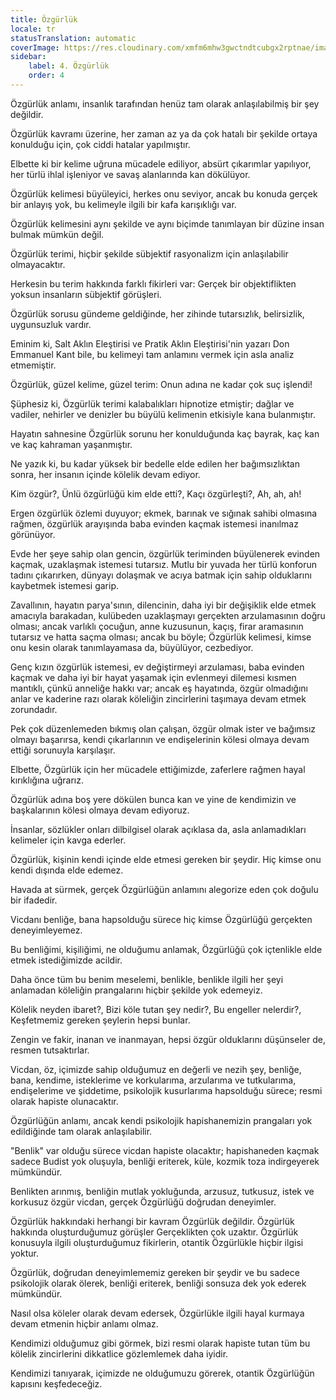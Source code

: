 ```yaml
---
title: Özgürlük
locale: tr
statusTranslation: automatic
coverImage: https://res.cloudinary.com/xmfm6mhw3gwctndtcubgx2rptnae/image/upload/v1741354419/small_cover_la_gran_rebelion_28716e29d2.webp
sidebar:
    label: 4. Özgürlük
    order: 4
---
```

Özgürlük anlamı, insanlık tarafından henüz tam olarak anlaşılabilmiş bir şey değildir.

Özgürlük kavramı üzerine, her zaman az ya da çok hatalı bir şekilde ortaya konulduğu için, çok ciddi hatalar yapılmıştır.

Elbette ki bir kelime uğruna mücadele ediliyor, absürt çıkarımlar yapılıyor, her türlü ihlal işleniyor ve savaş alanlarında kan dökülüyor.

Özgürlük kelimesi büyüleyici, herkes onu seviyor, ancak bu konuda gerçek bir anlayış yok, bu kelimeyle ilgili bir kafa karışıklığı var.

Özgürlük kelimesini aynı şekilde ve aynı biçimde tanımlayan bir düzine insan bulmak mümkün değil.

Özgürlük terimi, hiçbir şekilde sübjektif rasyonalizm için anlaşılabilir olmayacaktır.

Herkesin bu terim hakkında farklı fikirleri var: Gerçek bir objektiflikten yoksun insanların sübjektif görüşleri.

Özgürlük sorusu gündeme geldiğinde, her zihinde tutarsızlık, belirsizlik, uygunsuzluk vardır.

Eminim ki, Salt Aklın Eleştirisi ve Pratik Aklın Eleştirisi'nin yazarı Don Emmanuel Kant bile, bu kelimeyi tam anlamını vermek için asla analiz etmemiştir.

Özgürlük, güzel kelime, güzel terim: Onun adına ne kadar çok suç işlendi!

Şüphesiz ki, Özgürlük terimi kalabalıkları hipnotize etmiştir; dağlar ve vadiler, nehirler ve denizler bu büyülü kelimenin etkisiyle kana bulanmıştır.

Hayatın sahnesine Özgürlük sorunu her konulduğunda kaç bayrak, kaç kan ve kaç kahraman yaşanmıştır.

Ne yazık ki, bu kadar yüksek bir bedelle elde edilen her bağımsızlıktan sonra, her insanın içinde kölelik devam ediyor.

Kim özgür?, Ünlü özgürlüğü kim elde etti?, Kaçı özgürleşti?, Ah, ah, ah!

Ergen özgürlük özlemi duyuyor; ekmek, barınak ve sığınak sahibi olmasına rağmen, özgürlük arayışında baba evinden kaçmak istemesi inanılmaz görünüyor.

Evde her şeye sahip olan gencin, özgürlük teriminden büyülenerek evinden kaçmak, uzaklaşmak istemesi tutarsız. Mutlu bir yuvada her türlü konforun tadını çıkarırken, dünyayı dolaşmak ve acıya batmak için sahip olduklarını kaybetmek istemesi garip.

Zavallının, hayatın parya'sının, dilencinin, daha iyi bir değişiklik elde etmek amacıyla barakadan, kulübeden uzaklaşmayı gerçekten arzulamasının doğru olması; ancak varlıklı çocuğun, anne kuzusunun, kaçış, firar aramasının tutarsız ve hatta saçma olması; ancak bu böyle; Özgürlük kelimesi, kimse onu kesin olarak tanımlayamasa da, büyülüyor, cezbediyor.

Genç kızın özgürlük istemesi, ev değiştirmeyi arzulaması, baba evinden kaçmak ve daha iyi bir hayat yaşamak için evlenmeyi dilemesi kısmen mantıklı, çünkü anneliğe hakkı var; ancak eş hayatında, özgür olmadığını anlar ve kaderine razı olarak köleliğin zincirlerini taşımaya devam etmek zorundadır.

Pek çok düzenlemeden bıkmış olan çalışan, özgür olmak ister ve bağımsız olmayı başarırsa, kendi çıkarlarının ve endişelerinin kölesi olmaya devam ettiği sorunuyla karşılaşır.

Elbette, Özgürlük için her mücadele ettiğimizde, zaferlere rağmen hayal kırıklığına uğrarız.

Özgürlük adına boş yere dökülen bunca kan ve yine de kendimizin ve başkalarının kölesi olmaya devam ediyoruz.

İnsanlar, sözlükler onları dilbilgisel olarak açıklasa da, asla anlamadıkları kelimeler için kavga ederler.

Özgürlük, kişinin kendi içinde elde etmesi gereken bir şeydir. Hiç kimse onu kendi dışında elde edemez.

Havada at sürmek, gerçek Özgürlüğün anlamını alegorize eden çok doğulu bir ifadedir.

Vicdanı benliğe, bana hapsolduğu sürece hiç kimse Özgürlüğü gerçekten deneyimleyemez.

Bu benliğimi, kişiliğimi, ne olduğumu anlamak, Özgürlüğü çok içtenlikle elde etmek istediğimizde acildir.

Daha önce tüm bu benim meselemi, benlikle, benlikle ilgili her şeyi anlamadan köleliğin prangalarını hiçbir şekilde yok edemeyiz.

Kölelik neyden ibaret?, Bizi köle tutan şey nedir?, Bu engeller nelerdir?, Keşfetmemiz gereken şeylerin hepsi bunlar.

Zengin ve fakir, inanan ve inanmayan, hepsi özgür olduklarını düşünseler de, resmen tutsaktırlar.

Vicdan, öz, içimizde sahip olduğumuz en değerli ve nezih şey, benliğe, bana, kendime, isteklerime ve korkularıma, arzularıma ve tutkularıma, endişelerime ve şiddetime, psikolojik kusurlarıma hapsolduğu sürece; resmi olarak hapiste olunacaktır.

Özgürlüğün anlamı, ancak kendi psikolojik hapishanemizin prangaları yok edildiğinde tam olarak anlaşılabilir.

"Benlik" var olduğu sürece vicdan hapiste olacaktır; hapishaneden kaçmak sadece Budist yok oluşuyla, benliği eriterek, küle, kozmik toza indirgeyerek mümkündür.

Benlikten arınmış, benliğin mutlak yokluğunda, arzusuz, tutkusuz, istek ve korkusuz özgür vicdan, gerçek Özgürlüğü doğrudan deneyimler.

Özgürlük hakkındaki herhangi bir kavram Özgürlük değildir. Özgürlük hakkında oluşturduğumuz görüşler Gerçeklikten çok uzaktır. Özgürlük konusuyla ilgili oluşturduğumuz fikirlerin, otantik Özgürlükle hiçbir ilgisi yoktur.

Özgürlük, doğrudan deneyimlememiz gereken bir şeydir ve bu sadece psikolojik olarak ölerek, benliği eriterek, benliği sonsuza dek yok ederek mümkündür.

Nasıl olsa köleler olarak devam edersek, Özgürlükle ilgili hayal kurmaya devam etmenin hiçbir anlamı olmaz.

Kendimizi olduğumuz gibi görmek, bizi resmi olarak hapiste tutan tüm bu kölelik zincirlerini dikkatlice gözlemlemek daha iyidir.

Kendimizi tanıyarak, içimizde ne olduğumuzu görerek, otantik Özgürlüğün kapısını keşfedeceğiz.

